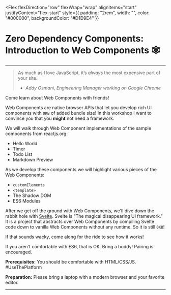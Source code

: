 
<Flex
  flexDirection="row"
  flexWrap="wrap"
  alignItems="start"
  justifyContent="flex-start"
  style={{ padding: "2rem", width: "", color: "#000000", backgroundColor: "#D1D9E4" }}
>

# Zero Dependency Components: Introduction to Web Components 🕸

---

> As much as I love JavaScript, it’s _always_ the most expensive part of your site.
>
> - <cite>Addy Osmani, Engineering Manager working on Google Chrome</cite>

Come learn about Web Components with friends!

Web Components are native browser APIs that let you develop rich UI components with `0KB` of added bundle size! In this workshop I want to convince you that you **might** not need a framework.

We will walk through Web Component implementations of the sample components from reactjs.org:

- Hello World
- Timer
- Todo List
- Markdown Preview

As we develop these components we will highlight various pieces of the Web Components:

- `customElements`
- `<template>`
- The Shadow DOM
- ES6 Modules

After we get off the ground with Web Components, we'll dive down the rabbit hole with [Svelte](https://svelte.technology). Svelte is "The magical disappearing UI framework." It is a project that abstracts over Web Components by compiling Svelte code down to vanilla Web Components without any runtime. So it is still `0KB`!

If that sounds wacky, come along for the ride to see how it works!

If you aren't comfortable with ES6, that is OK. Bring a buddy! Pairing is encouraged.

**Prerequisites:** You should be comfortable with HTML/CSS/JS. #UseThePlatform

**Preparation:** Please bring a laptop with a modern browser and your favorite editor.

</Flex>

---
